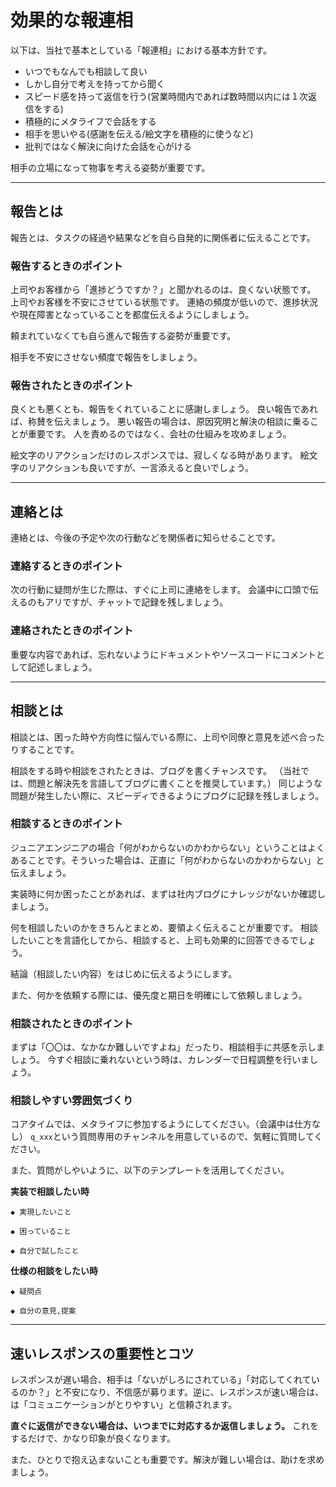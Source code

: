 # 効果的な報連相

以下は、当社で基本としている「報連相」における基本方針です。

- いつでもなんでも相談して良い
- しかし自分で考えを持ってから聞く
- スピード感を持って返信を行う(営業時間内であれば数時間以内には１次返信をする)
- 積極的にメタライフで会話をする
- 相手を思いやる(感謝を伝える/絵文字を積極的に使うなど)
- 批判ではなく解決に向けた会話を心がける

<Info>相手の立場になって物事を考える姿勢が重要です。</Info>

---

## 報告とは

報告とは、タスクの経過や結果などを自ら自発的に関係者に伝えることです。

### 報告するときのポイント

上司やお客様から「進捗どうですか？」と聞かれるのは、良くない状態です。
上司やお客様を不安にさせている状態です。
連絡の頻度が低いので、進捗状況や現在障害となっていることを都度伝えるようにしましょう。

頼まれていなくても自ら進んで報告する姿勢が重要です。

<Warning>相手を不安にさせない頻度で報告をしましょう。</Warning>

### 報告されたときのポイント

良くとも悪くとも、報告をくれていることに感謝しましょう。
良い報告であれば、称賛を伝えましょう。
悪い報告の場合は、原因究明と解決の相談に乗ることが重要です。
人を責めるのではなく、会社の仕組みを攻めましょう。

絵文字のリアクションだけのレスポンスでは、寂しくなる時があります。
絵文字のリアクションも良いですが、一言添えると良いでしょう。

---

## 連絡とは

連絡とは、今後の予定や次の行動などを関係者に知らせることです。

### 連絡するときのポイント

次の行動に疑問が生じた際は、すぐに上司に連絡をします。
会議中に口頭で伝えるのもアリですが、チャットで記録を残しましょう。

### 連絡されたときのポイント

重要な内容であれば、忘れないようにドキュメントやソースコードにコメントとして記述しましょう。

---

## 相談とは

相談とは、困った時や方向性に悩んでいる際に、上司や同僚と意見を述べ合ったりすることです。

相談をする時や相談をされたときは、ブログを書くチャンスです。
（当社では、問題と解決先を言語してブログに書くことを推奨しています。）
同じような問題が発生したい際に、スピーディできるようにブログに記録を残しましょう。

### 相談するときのポイント

<Warning>
  ジュニアエンジニアの場合「何がわからないのかわからない」ということはよくあることです。そういった場合は、正直に「何がわからないのかわからない」と伝えましょう。
</Warning>

実装時に何か困ったことがあれば、まずは社内ブログにナレッジがないか確認しましょう。

何を相談したいのかをきちんとまとめ、要領よく伝えることが重要です。
相談したいことを言語化してから、相談すると、上司も効果的に回答できるでしょう。

結論（相談したい内容）をはじめに伝えるようにします。

また、何かを依頼する際には、優先度と期日を明確にして依頼しましょう。

### 相談されたときのポイント

まずは「〇〇は、なかなか難しいですよね」だったり、相談相手に共感を示しましょう。
今すぐ相談に乗れないという時は、カレンダーで日程調整を行いましょう。

### 相談しやすい雰囲気づくり

コアタイムでは、メタライフに参加するようにしてください。（会議中は仕方なし）
`q_xxx`という質問専用のチャンネルを用意しているので、気軽に質問してください。

また、質問がしやいように、以下のテンプレートを活用してください。

**実装で相談したい時**

```
◆ 実現したいこと

◆ 困っていること

◆ 自分で試したこと

```

**仕様の相談をしたい時**

```
◆ 疑問点

◆ 自分の意見,提案

```

---

## 速いレスポンスの重要性とコツ

レスポンスが遅い場合、相手は「ないがしろにされている」「対応してくれているのか？」と不安になり、不信感が募ります。逆に、レスポンスが速い場合は、は「コミュニケーションがとりやすい」と信頼されます。

**直ぐに返信ができない場合は、いつまでに対応するか返信しましょう。**
これをするだけで、かなり印象が良くなります。

また、ひとりで抱え込まないことも重要です。解決が難しい場合は、助けを求めましょう。
